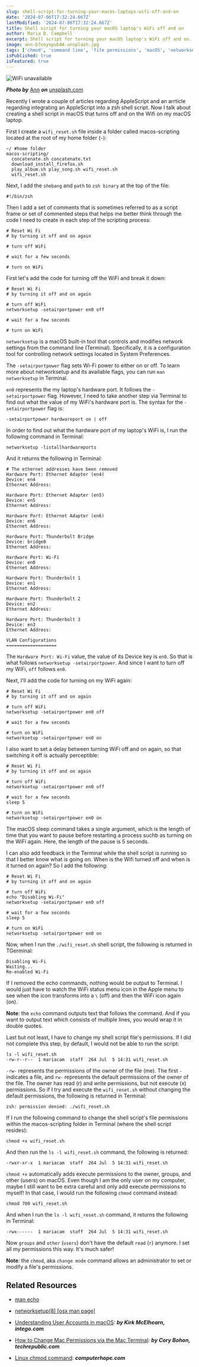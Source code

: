 ```yaml
---
slug: shell-script-for-turning-your-macos-laptops-wifi-off-and-on
date: '2024-07-06T17:32:24.667Z'
lastModified: '2024-07-06T17:32:24.667Z'
title: Shell script for turning your macOS laptop's WiFi off and on
author: Maria D. Campbell
excerpt: Shell script for turning your macOS laptop's WiFi off and on.
image: ann-b7ooyxpub4A-unsplash.jpg
tags: ['chmod', 'command line', 'file permissions', 'macOS', 'networksetup']
isPublished: true
isFeatured: true
---
```


![WiFi unavailable](ann-b7ooyxpub4A-unsplash.jpg)

**_Photo by_** [Ann](https://unsplash.com/@ann10) **_on_**
[unsplash.com](https://unsplash.com/photos/there-is-no-wifi-in-the-forest-but-you-will-find-a-better-connection-b7ooyxpub4A)

Recently I wrote a couple of articles regarding AppleScript and an arrticle
regarding integrating an AppleScript into a zsh shell script. Now I talk about
creating a shell script in macOS that turns off and on the Wifi on my macOS
laptop.

First I create a `wifi_reset.sh` file inside a folder called macos-scripting
located at the root of my home folder (`~`):

```shell
~/ #home folder
macos-scripting/
  concatenate.sh concatenate.txt
  download_install_firefox.sh
  play_album.sh play_song.sh wifi_reset.sh
  wifi_reset.sh
```

Next, I add the `shebang` and `path` to `zsh binary` at the top of the file:

```shell
#!/bin/zsh
```

Then I add a set of comments that is sometimes referred to as a script frame or
set of commented steps that helps me better think through the code I need to
create in each step of the scripting process:

```shell
# Reset Wi Fi
# by turning it off and on again

# turn off WiFi

# wait for a few seconds

# turn on WiFi
```

First let's add the code for turning off the WiFi and break it down:

```shell
# Reset Wi Fi
# by turning it off and on again

# turn off WiFi
networksetup -setairportpower en0 off

# wait for a few seconds

# turn on WiFi
```

`networksetup` is a macOS built-in tool that controls and modifies network
settings from the command line (Terminal). Specifically, it is a configuration
tool for controlling network settings located in System Preferences.

The `-setairportpower` flag sets Wi-Fi power to either on or off. To learn more
about networksetup and its available flags, you can run `man networksetup` in
Terminal.

`en0` represents the my laptop's hardware port. It follows the
`-setairportpower` flag. However, I need to take another step via Terminal to
find out what the value of my WiFi's hardware port is. The syntax for the
`-setairportpower` flag is:

```shell
-setairportpower hardwareport on | off
```

In order to find out what the hardware port of my laptop's WiFi is, I run the
following command in Terminal:

```shell
networksetup -listallhardwareports
```

And it returns the following in Terminal:

```shell
# The ethernet addresses have been removed
Hardware Port: Ethernet Adapter (en4)
Device: en4
Ethernet Address:

Hardware Port: Ethernet Adapter (en5)
Device: en5
Ethernet Address:

Hardware Port: Ethernet Adapter (en6)
Device: en6
Ethernet Address:

Hardware Port: Thunderbolt Bridge
Device: bridge0
Ethernet Address:

Hardware Port: Wi-Fi
Device: en0
Ethernet Address:

Hardware Port: Thunderbolt 1
Device: en1
Ethernet Address:

Hardware Port: Thunderbolt 2
Device: en2
Ethernet Address:

Hardware Port: Thunderbolt 3
Device: en3
Ethernet Address:

VLAN Configurations
===================
```

The `Hardware Port: Wi-Fi` value, the value of its Device key is `en0`. So that
is what follows `networksetup -setairportpower`. And since I want to turn off my
WiFi, `off` follows `en0`.

Next, I'll add the code for turning on my WiFi again:

```shell
# Reset Wi Fi
# by turning it off and on again

# turn off WiFi
networksetup -setairportpower en0 off

# wait for a few seconds

# turn on WiFi
networksetup -setairportpower en0 on
```

I also want to set a delay between turning WiFi off and on again, so that
switching it off is actually perceptible:

```shell
# Reset Wi Fi
# by turning it off and on again

# turn off WiFi
networksetup -setairportpower en0 off

# wait for a few seconds
sleep 5

# turn on WiFi
networksetup -setairportpower en0 on
```

The macOS sleep command takes a single argument, which is the length of time
that you want to pause before restarting a process suchb as turning on the WiFi
again. Here, the length of the pause is 5 seconds.

I can also add feedback in the Terminal while the shell script is running so
that I better know what is going on. When is the Wifi turned off and when is it
turned on again? So I add the following:

```shell
# Reset Wi Fi
# by turning it off and on again

# turn off WiFi
echo "Disabling Wi-Fi"
networksetup -setairportpower en0 off

# wait for a few seconds
sleep 5

# turn on WiFi
networksetup -setairportpower en0 on
```

Now, when I run the `./wifi_reset.sh` shell script, the following is returned in
TGerminal:

```shell
Disabling Wi-Fi
Waiting...
Re-enabled Wi-Fi
```

If I removed the echo commands, nothing would be output to Terminal. I would
just have to watch the WiFi status menu icon in the Apple menu to see when the
icon transforms into a `\` (off) and then the WiFi icon again (on).

**Note**: the `echo` command outputs text that follows the command. And if you
want to output text which consists of multiple lines, you would wrap it in
double quotes.

Last but not least, I have to change my shell script file's permissions. If I
did not complete this step, by default, I would not be able to run the script:

```shell
ls -l wifi_reset.sh
-rw-r--r--  1 mariacam  staff  264 Jul  5 14:31 wifi_reset.sh
```

`-rw-` represents the permissions of the owner of the file (me). The first `-`
indicates a file, and `rw-` represents the default permissions of the owner of
the file. The owner has read (r) and write permissions, but not execute (x)
permissions. So if I try and execute the `wifi_reset.sh` without changing the
default permissions, the following is returned in Terminal:

```shell
zsh: permission denied: ./wifi_reset.sh
```

If I run the following command to change the shell script's file permissions
within the macos-scripting folder in Terminal (where the shell script resides):

```shell
chmod +x wifi_reset.sh
```

And then run the `ls -l wifi_reset.sh` command, the following is returned:

```shell
-rwxr-xr-x  1 mariacam  staff  264 Jul  5 14:31 wifi_reset.sh
```

`chmod +x` automatically adds execute permissions to the owner, groups, and
other (users) on macOS. Even though I am the only user on my computer, maybe I
still want to be extra careful and only add execute permissions to myself! In
that case, I would run the following `chmod` command instead:

```shell
chmod 700 wifi_reset.sh
```

And when I run the `ls -l wifi_reset.sh` command, it returns the following in
Terminal:

```shell
-rwx------  1 mariacam  staff  264 Jul  5 14:31 wifi_reset.sh
```

Now `groups` and `other` (`users`) don't have the default `read` (`r`) anymore.
I set all my permissions this way. It's much safer!

**Note**: the `chmod`, aka `change mode` command allows an administrator to set
or modify a file's permissions.

## Related Resources

-   [man echo](https://ss64.com/mac/echo.html)

-   [networksetup(8) [osx man page]](https://www.unix.com/man-page/osx/8/networksetup/)

-   [Understanding User Accounts in macOS](https://www.intego.com/mac-security-blog/understanding-user-accounts-in-macos/):
    **_by Kirk McElhearn, intego.com_**

-   [How to Change Mac Permissions via the Mac Terminal](https://www.techrepublic.com/article/change-mac-permissions-via-the-command-line-to-save-time/):
    **_by Cory Bohon, techrepublic.com_**

-   [Linux chmod command](https://www.computerhope.com/unix/uchmod.htm):
    **_computerhope.com_**

